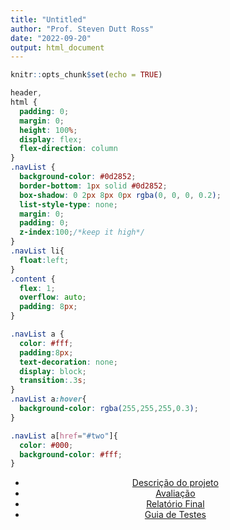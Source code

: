 ```yaml
---
title: "Untitled"
author: "Prof. Steven Dutt Ross"
date: "2022-09-20"
output: html_document
---
```


```r
knitr::opts_chunk$set(echo = TRUE)
```

```css
header,
html {
  padding: 0;
  margin: 0;
  height: 100%;
  display: flex;
  flex-direction: column
}
.navList {
  background-color: #0d2852;
  border-bottom: 1px solid #0d2852;
  box-shadow: 0 2px 8px 0px rgba(0, 0, 0, 0.2);
  list-style-type: none;
  margin: 0;
  padding: 0;
  z-index:100;/*keep it high*/
}
.navList li{
  float:left;
}
.content {
  flex: 1;
  overflow: auto;
  padding: 8px;
}

.navList a {
  color: #fff;
  padding:8px;
  text-decoration: none;
  display: block;
  transition:.3s;
}
.navList a:hover{
  background-color: rgba(255,255,255,0.3);
}

.navList a[href="#two"]{
  color: #000;
  background-color: #fff;
}
```

<header> 
<ul class="navList">
  <li><a href="http://www.unirio.br/">Descrição do projeto</a></li>
  <li><a href="http://www.unirio.br/">Avaliação</a></li>
  <li><a href="http://www.unirio.br/">Relatório Final</a></li>
  <li><a href="http://www.unirio.br/">Guia de Testes</a></li>
</ul>
</header> 
<br> </br>

